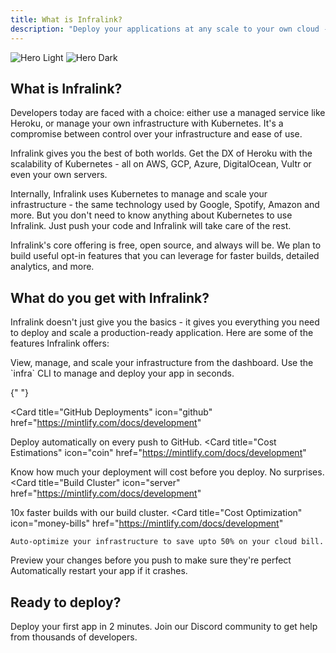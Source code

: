 ```yaml
---
title: What is Infralink?
description: "Deploy your applications at any scale to your own cloud - with the scalability of K8s, and the simplicity of Heroku."
---
```


<img
  className="block dark:hidden"
  src="/images/hero-light.svg"
  alt="Hero Light"
/>
<img
  className="hidden dark:block"
  src="/images/hero-dark.svg"
  alt="Hero Dark"
/>

## What is Infralink?

Developers today are faced with a choice: either use a managed service like Heroku, or manage your own infrastructure with Kubernetes. It's a compromise between control over your infrastructure and ease of use.

Infralink gives you the best of both worlds. Get the DX of Heroku with the scalability of Kubernetes - all on AWS, GCP, Azure, DigitalOcean, Vultr or even your own servers.

Internally, Infralink uses Kubernetes to manage and scale your infrastructure - the same technology used by Google, Spotify, Amazon and more. But you don't need to know anything about Kubernetes to use Infralink. Just push your code and Infralink will take care of the rest.

Infralink's core offering is free, open source, and always will be. We plan to build useful opt-in features that you can leverage for faster builds, detailed analytics, and more.

## What do you get with Infralink?

Infralink doesn't just give you the basics - it gives you everything you need to deploy and scale a production-ready application. Here are some of the features Infralink offers:

<CardGroup cols={2}>
  <Card
    title="Cloud Dashboard"
    icon="cloud"
    href="https://mintlify.com/docs/development"
  >
    View, manage, and scale your infrastructure from the dashboard.
  </Card>
  <Card
    title="Command Line Interface"
    icon="terminal"
    href="https://mintlify.com/docs/quickstart"
  >
    Use the `infra` CLI to manage and deploy your app in seconds.
  </Card>

{" "}

<Card
  title="GitHub Deployments"
  icon="github"
  href="https://mintlify.com/docs/development"
>
  Deploy automatically on every push to GitHub.
</Card>
<Card
  title="Cost Estimations"
  icon="coin"
  href="https://mintlify.com/docs/development"
>
  Know how much your deployment will cost before you deploy. No surprises.
</Card>
<Card
  title="Build Cluster"
  icon="server"
  href="https://mintlify.com/docs/development"
>
  10x faster builds with our build cluster.
</Card>
  <Card
    title="Cost Optimization"
    icon="money-bills"
    href="https://mintlify.com/docs/development"
  >
    Auto-optimize your infrastructure to save upto 50% on your cloud bill.
  </Card>
<Card
  title="Auto Scaling"
  icon="cloudscale"
  href="https://mintlify.com/docs/development"
>
  Preview your changes before you push to make sure they're perfect
</Card>
<Card
  title="Auto Healing"
  icon="star-of-life"
  href="https://mintlify.com/docs/development"
>
  Automatically restart your app if it crashes.
</Card>
</CardGroup>

## Ready to deploy?

<CardGroup cols={1}>
  <Card title="Quickstart" icon="rocket" href="/quickstart">
    Deploy your first app in 2 minutes.
  </Card>
  <Card
    title="Get Community Support"
    icon="discord"
    href="https://mintlify.com/showcase"
  >
    Join our Discord community to get help from thousands of developers.
  </Card>
</CardGroup>
